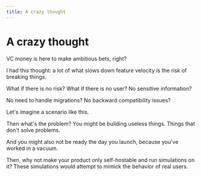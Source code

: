 ```yaml
---
title: A crazy thought
---
```


# A crazy thought

VC money is here to make ambitious bets, right?

I had this thought: a lot of what slows down feature velocity is the risk of breaking things.

What if there is no risk? What if there is no user? No sensitive information?

No need to handle migrations? No backward compatibility issues?

Let's imagine a scenario like this.

Then what's the problem? You might be building useless things. Things that don't solve problems.

And you might also not be ready the day you launch, because you've worked in a vacuum.

Then, why not make your product only self-hostable and run simulations on it? These simulations would attempt to mimick the behavior of real users.
